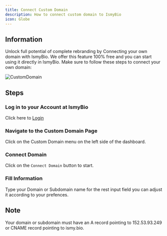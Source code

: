 ```yaml
---
title: Connect Custom Domain
description: How to connect custom domain to IsmyBio
icon: Globe
---
```



## Information

Unlock full potential of complete rebranding by Connecting your own domain with IsmyBio. We offer this feature 100% free and you can start using it directly in IsmyBio. Make sure to follow these steps to connect your own domain:

![CustomDomain](/custom-domain.jpeg)

## Steps

<Steps>
<Step>

### Log in to your Account at IsmyBio

Click here to [Login](https://ismy.bio/login)

</Step>
<Step>

### Navigate to the Custom Domain Page

Click on the Custom Domain menu on the left side of the dashboard.

</Step>
<Step>

### Connect Domain

Click on the `Connect Domain` button to start.

</Step>
<Step>

### Fill Information

Type your Domain or Subdomain name for the rest input field you can adjust it according to your prefences.

</Step>
</Steps>

## Note

<Callout type="info">

Your domain or subdomain must have an A record pointing to 152.53.93.249 or CNAME record pointing to ismy.bio.

</Callout>